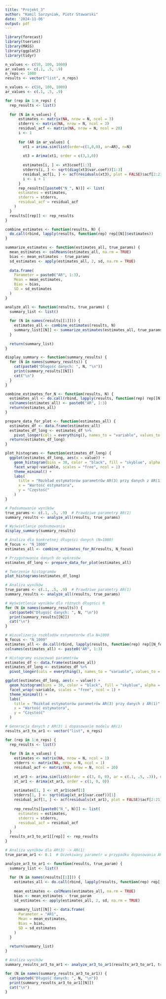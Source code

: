 ```yaml
---
title: "Projekt_3"
author: "Kamil Sarzyniak, Piotr Stawarski"
date: '2024-11-06'
output: pdf
---
```


```r
library(forecast)
library(tseries)
library(MASS)
library(ggplot2)
library(tidyr)
```

```r
n_values <- c(50, 100, 1000)
ar_values <- c(.1, .5, .9)
n_reps <- 1000
results <- vector("list", n_reps)
```



```r
n_values <- c(50, 100, 1000)
ar_values <- c(.1, .5, .9)

for (rep in 1:n_reps) {
  rep_results <- list()
  
  for (N in n_values) {
      estimates <- matrix(NA, nrow = N, ncol = 3)
      stderrs <- matrix(NA, nrow = N, ncol = 3)
      residual_acf <- matrix(NA, nrow = N, ncol = 20)
      i <- 1
    
      for (AR in ar_values) {
        xt1 = arima.sim(list(order=c(1,0,0), ar=AR), n=N)
        
        xt3 = Arima(xt1, order = c(3,1,0))
        
        estimates[i, ] <- xt3$coef[1:3]
        stderrs[i, ] <- sqrt(diag(xt3$var.coef))[1:3]
        residual_acf[i, ] <- acf(residuals(xt3), plot = FALSE)$acf[2:21]
        i <- i + 1
      }
      rep_results[[paste0("N_", N)]] <- list(
      estimates = estimates,
      stderrs = stderrs,
      residual_acf = residual_acf
    )
  }
  results[[rep]] <- rep_results
}
```

```r
combine_estimates <- function(results, N) {
  do.call(rbind, lapply(results, function(rep) rep[[N]]$estimates))
}
```

```r
summarize_estimates <- function(estimates_all, true_params) {
  mean_estimates <- colMeans(estimates_all, na.rm = TRUE)
  bias <- mean_estimates - true_params
  sd_estimates <- apply(estimates_all, 2, sd, na.rm = TRUE)
  
  data.frame(
    Parameter = paste0("AR", 1:3),
    Mean = mean_estimates,
    Bias = bias,
    SD = sd_estimates
  )
}
```

```r
analyze_all <- function(results, true_params) {
  summary_list <- list()
  
  for (N in names(results[[1]])) {
    estimates_all <- combine_estimates(results, N)
    summary_list[[N]] <- summarize_estimates(estimates_all, true_params)
  }
  
  return(summary_list)
}
```

```r
display_summary <- function(summary_results) {
  for (N in names(summary_results)) {
    cat(paste0("Długość danych: ", N, "\n"))
    print(summary_results[[N]])
    cat("\n")
  }
}
```

```r
combine_estimates_for_N <- function(results, N) {
  estimates_all <- do.call(rbind, lapply(results, function(rep) rep[[N]]$estimates))
  colnames(estimates_all) <- paste0("AR", 1:3)
  return(estimates_all)
}
```

```r
prepare_data_for_plot <- function(estimates_all) {
  estimates_df <- data.frame(estimates_all)
  estimates_df_long <- estimates_df %>%
    pivot_longer(cols = everything(), names_to = "variable", values_to = "value")
  return(estimates_df_long)
}
```

```r
plot_histograms <- function(estimates_df_long) {
  ggplot(estimates_df_long, aes(x = value)) +
    geom_histogram(bins = 30, color = "black", fill = "skyblue", alpha = 0.7) +
    facet_wrap(~variable, scales = "free", ncol = 1) +
    theme_minimal() +
    labs(
      title = "Rozkład estymatorów parametrów AR(3) przy danych z AR(1)",
      x = "Wartość estymatora",
      y = "Częstość"
    )
}
```

```r
# Podsumowanie wyników
true_params <- c(.1, .5, .9)  # Prawdziwe parametry AR(1)
summary_results <- analyze_all(results, true_params)

# Wyświetlanie podsumowania
display_summary(summary_results)

# Analiza dla konkretnej długości danych (N=1000)
N_focus <- "N_1000"
estimates_all <- combine_estimates_for_N(results, N_focus)

# Przygotowanie danych do wykresów
estimates_df_long <- prepare_data_for_plot(estimates_all)
```

```r
# Tworzenie histogramów
plot_histograms(estimates_df_long)
```

```r
# Analiza wyników
true_params <- c(.1, .5, .9)  # Prawdziwe parametry AR(1)
summary_results <- analyze_all(results, true_params)

# Wyświetlenie wyników dla różnych długości N
for (N in names(summary_results)) {
  cat(paste0("Długość danych: ", N, "\n"))
  print(summary_results[[N]])
  cat("\n")
}

# Wizualizacja rozkładów estymatorów dla N=1000
N_focus <- "N_1000"
estimates_all <- do.call(rbind, lapply(results, function(rep) rep[[N_focus]]$estimates))
colnames(estimates_all) <- paste0("AR", 1:3)

# Histogramy oszacowań parametrów
estimates_df <- data.frame(estimates_all)
estimates_df_long <- estimates_df %>%
  pivot_longer(cols = everything(), names_to = "variable", values_to = "value")

ggplot(estimates_df_long, aes(x = value)) +
  geom_histogram(bins = 30, color = "black", fill = "skyblue", alpha = 0.7) +
  facet_wrap(~variable, scales = "free", ncol = 1) +
  theme_minimal() +
  labs(
    title = "Rozkład estymatorów parametrów AR(3) przy danych z AR(1)",
    x = "Wartość estymatora",
    y = "Częstość"
  )
```

```r
# Generacja danych z AR(3) i dopasowanie modelu AR(1)
results_ar3_to_ar1 <- vector("list", n_reps)

for (rep in 1:n_reps) {
  rep_results <- list()
  
  for (N in n_values) {
    estimates <- matrix(NA, nrow = N, ncol = 1)
    stderrs <- matrix(NA, nrow = N, ncol = 1)
    residual_acf <- matrix(NA, nrow = N, ncol = 20)
    
    xt_ar3 <- arima.sim(list(order = c(3, 0, 0), ar = c(.1, .5, .3)), n = N)
    xt_ar1 <- Arima(xt_ar3, order = c(1, 0, 0))
    
    estimates[1, ] <- xt_ar1$coef[1]
    stderrs[1, ] <- sqrt(diag(xt_ar1$var.coef))[1]
    residual_acf[1, ] <- acf(residuals(xt_ar1), plot = FALSE)$acf[2:21]
    
    rep_results[[paste0("N_", N)]] <- list(
      estimates = estimates,
      stderrs = stderrs,
      residual_acf = residual_acf
    )
  }
  results_ar3_to_ar1[[rep]] <- rep_results
}
```


```r
# Analiza wyników dla AR(3) -> AR(1)
true_param_ar1 <- 0.1  # Oczekiwany parametr w przypadku dopasowania AR(1)

analyze_ar3_to_ar1 <- function(results, true_param) {
  summary_list <- list()
  
  for (N in names(results[[1]])) {
    estimates_all <- do.call(rbind, lapply(results, function(rep) rep[[N]]$estimates))
    
    mean_estimates <- colMeans(estimates_all, na.rm = TRUE)
    bias <- mean_estimates - true_param
    sd_estimates <- apply(estimates_all, 2, sd, na.rm = TRUE)
    
    summary_list[[N]] <- data.frame(
      Parameter = "AR1",
      Mean = mean_estimates,
      Bias = bias,
      SD = sd_estimates
    )
  }
  
  return(summary_list)
}

# Analiza wyników
summary_results_ar3_to_ar1 <- analyze_ar3_to_ar1(results_ar3_to_ar1, true_param_ar1)

for (N in names(summary_results_ar3_to_ar1)) {
  cat(paste0("Długość danych: ", N, "\n"))
  print(summary_results_ar3_to_ar1[[N]])
  cat("\n")
}
```